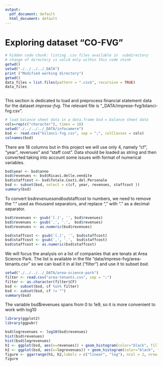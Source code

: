 ```yaml
---
output:
  pdf_document: default
  html_document: default
---
```

# Exploring dataset "CO-FVG" {-}



```r
# hidden code chunk: listing .csv files available in  subdirectory
# change of directory is valid only within this code chink
getwd()
setwd("./../../../_DATA")
print ("Modified working directory")
getwd()
data_files = list.files(pattern = ".csv$", recursive = TRUE)
data_files
 
```


This section is dedicated to load and preprocess financial statement data for the dataset *imprese-fvg*. 
The relevant file is "_DATA/imprese-fvg/bilanci-fvg.csv".
 
```r
# load balance sheet data in a data.frame bsd = balance sheet data
cols=rep(c("character"), times = 18)
setwd("./../../../_DATA/infocamere")
bsd <- read.csv("bilanci-fvg.csv", sep = ";", colClasses = cols)
colnames(bsd)
```
There are 18 columns but in this project we will use only 4, namely "cf", "year", revenues" and "staff cost". Data should be loaded as string and then converted taking into account some issues with format of numerical variables. 

```r
bsd$year <- bsd$anno
bsd$revenues <- bsd$Ricavi.delle.vendite
bsd$staffcost <- bsd$Totale.Costi.del.Personale
bsd <- subset(bsd, select = c(cf, year, revenues, staffcost ))
summary(bsd)
```
To convert bsd$revenues and bsd$staffcost to numbers, we need to remove the "." used as thousand separators, and replace "," with "." as a decimal separator.

```r
bsd$revenues <- gsub('[.]', '', bsd$revenues)
bsd$revenues <- gsub(',', '.',  bsd$revenues)
bsd$revenues <- as.numeric(bsd$revenues)

bsd$staffcost <- gsub('[.]', '', bsd$staffcost)
bsd$staffcost <- gsub(',', '.',  bsd$staffcost)
bsd$staffcost <- as.numeric(bsd$staffcost)

```

We will focus the analysis on a list of companies that are tenats at Area Science Park. The list is available in the file "data/imprese-fvg/area-tenants.csv" so we can load it in al list ("filter") and use it to subset *bsd*.

```r
setwd("./../../../_DATA/area-science-park")
filter <- read.csv("area-tenants.csv", sep = ";")
filter <- as.character(filter$CF)
bsd <- subset(bsd, cf %in% filter)
bsd <- subset(bsd, cf != "")
summary(bsd)

```
The variable bsd$revenues spans from 0 to 1e9, so it is more convenient to work with log10

```r
library(ggplot2)
library(ggpubr)

bsd$logrevenues <- log10(bsd$revenues)
hist(bsd$revenues)
hist(bsd$logrevenues)
h1 <- ggplot(bsd, aes(x=revenues)) + geom_histogram(color="black", fill="red")
h2 <- ggplot(bsd, aes(x=logrevenues)) + geom_histogram(color="black", fill="green", aes(y=..density..))+  geom_density(alpha=.2, fill="#FF6666") 
figure <- ggarrange(h1, h2,labels = c("linear", "log"), ncol = 2, nrow = 1)
figure

```
 
